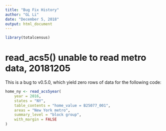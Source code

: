 ```yaml
---
title: "Bug Fix History"
author: "GL Li"
date: "December 5, 2018"
output: html_document
---
```


```r
library(totalcensus)
```

# read_acs5() unable to read metro data, 20181205 

This is a bug to v0.5.0, which yield zero rows of data for the following code:
```r
home_ny <- read_acs5year(
    year = 2016,
    states = "NY",
    table_contents = "home_value = B25077_001",
    areas = "New York metro",
    summary_level = "block group",
    with_margin = FALSE
)
```

